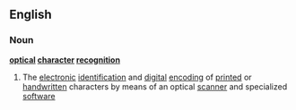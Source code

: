 ==English==
===Noun===
{{wikipedia}}
'''[[optical]] [[character]] [[recognition]]'''
# The [[electronic]] [[identification]] and [[digital]] [[encoding]] of [[printed]] or [[handwritten]] characters by means of an optical [[scanner]] and specialized [[software]]